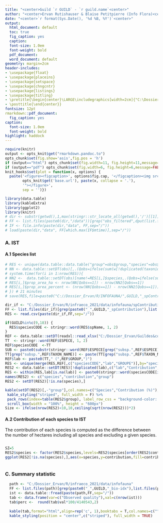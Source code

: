 ```yaml
---
title: "<center>Guild `r GUILD` - `r guild.name`<center>"
author: "<center>Ervan Rutishauser & Blaise Petitpierre (Info Flora)<center>"
date: "<center>`r format(Sys.Date(), '%d %B, %Y')`<center>"
output:
  html_document: default
  toc: true
  fig_caption: yes
  caption:
  font-size: 1.0em
  font-weight: bold
  pdf_document:
  word_document: default
geometry: margin=2cm
header-includes:
- \usepackage{float}
- \usepackage{placeins}
- \usepackage{setspace}
- \usepackage{chngcntr}
- \usepackage{listings}
- \usepackage{titling}
- \pretitle{\begin{center}\LARGE\includegraphics[width=2cm]{"C:\Dossier_Ervan\Admin\Logo info flora-rgb.jpg"}}
- \posttitle{\end{center}}
fontsize: 12pt
rmarkdown::pdf_document:
  fig_caption: yes
caption:
  font-size: 1.0em
  font-weight: bold
highlight: haddock
---
```


```r
require(knitr)
output <- opts_knit$get("rmarkdown.pandoc.to")
opts_chunk$set(fig.show='asis',fig.pos = 'h')
if (output=="html") opts_chunk$set(fig.width=11, fig.height=11,message=FALSE,warning=F, fig_caption=T,tidy.opts=list(width.cutoff=30),tidy=TRUE)
if (output=="pdf") opts_chunk$set(fig.width=6, fig.height=6,message=FALSE,warning=F, fig_caption=T,tidy.opts=list(width.cutoff=30),tidy=TRUE)
knit_hooks$set(plot = function(x, options) {
  paste('<figure><figcaption>', options$fig.cap, '</figcaption><img src="',
        opts_knit$get('base.url'), paste(x, collapse = '.'),
        '"></figure>',
        sep = '')})
```
```r
library(data.table)
library(kableExtra)
library(ggplot2)
library(knitr)
# dir <- substr(getwd(),1,max(stringr::str_locate_all(getwd(),'/')[[1]]))
# FF <- list.files(paste0(dir,"/data"))[grep("obs_filtered",dput(list.files(paste0(dir,"/data"))))]
# IF <- file.info(paste(dir,"data", FF,sep="/"))
# load(paste(dir,"data", FF[which.max(IF$mtime)],sep="/"))
```

### A. IST

#### A.1 Species list

```r
# RES <- unique(data.table::data.table("group"=obs$group,"species"=obs$name,"bioregion"=obs$bioregrion,"weight"=obs$w,prop_area_ha=as.numeric(NA),prop_area_percent=as.numeric(NA)))
# NN <- data.table::setDT(obs)[,.(Qobs=ifelse(sum(w[!duplicated(taxonid)])>=1,1,0)),by=.(grid.id)]
# system.time(for(i in 1:nrow(RES)){
# NN2 <-  data.table::setDT(obs)[name!=RES[i,]$species,.(Qobs=ifelse(sum(w[!duplicated(taxonid)])>=1,1,0)),by=.(grid.id)]
# RES[i,]$prop_area_ha <- nrow(NN[Qobs==1]) - nrow(NN2[Qobs==1])
# RES[i,]$prop_area_percent <- (nrow(NN[Qobs==1]) - nrow(NN2[Qobs==1]))*100/nrow(NN[Qobs==1])
# }) # 21 minutes
# save(RES,file=paste0("C://Dossier_Ervan/R/INFOFAUNA/",GUILD,"_spContribution.Rdata"))
```


```r
dir_if <- "C:/Dossier_Ervan/R/infraeco_2021/data/infofauna/spContribution"
FF <- list.files(dir_if)[grep(paste0("_",GUILD,"_spContribution"),list.files(dir_if))]
RES <- read.csv(paste(dir_if,FF,sep="/"))

if(GUILD%in%c(9,18)) {
  RES$speciesCODE <- stringr::word(RES$spName, 1, 2)
}
REF <- data.table::setDT(readxl::read_xlsx("C:/Dossier_Ervan/Guildes&co/Notes/tab_recap_20201209.xlsx",sheet=1))
TT  <- stringr::word(REF$ESPECE, 1, 2)
REF$speciesCODE  <-TT
SUB <- paste0(substr(stringr::word(REF$ESPECE[grep("subsp.",REF$ESPECE)], 2, 2),1,3),".")
TT[grep("subsp.",REF$TAXON_NAME)] <- paste(TT[grep("subsp.",REF$TAXON_NAME)],SUB,sep=" ")
REF$lab <- paste0(TT," (",REF$GROUP,")")
RES <- unique(merge(RES,REF[,c("speciesCODE","lab","GROUPE")],by="speciesCODE",all.x=TRUE))
RES2 <- data.table::setDT(RES)[!duplicated(lab),c("lab","Contribution","GROUPE")][order(GROUPE,-rank(Contribution),decreasing=F),]
RES <- within(RES,lab[is.na(lab)] <- paste0(stringr::word(speciesCODE[is.na(lab)],1,2)," (",GROUPE[is.na(lab)],")"))
names(RES2) <- c("species","contribution","group")
RES2 <- setDT(RES2)[!is.na(species),]

kable(setDT(RES2)[,-"group"],col.names=c("Species","Contribution (%)"),caption = "<b>Table 1: Species list, sorted by group. Contributions (%) to IST are given.<b>") %>%
 kable_styling("striped", full_width = F) %>%
 pack_rows(index=table(RES2$group), label_row_css = "background-color: #666; color: #fff;") %>% 
 scroll_box(width = "100%", height = "600px")
Size <- ifelse(nrow(RES2)<10,10,ceiling(sqrt(nrow(RES2)))*2)
```

#### A.2 Contribution of each species to IST
The contribution of each species is computed as the difference between the number of hectares including all species and excluding a given species.


<style>
  .superbigimage{
      overflow-x:scroll;
      white-space: nowrap;
  }

  .superbigimage img{
     max-width: none;
  }


</style>


<div class="superbigimage">
```r
SZ=5
RES2$species <- factor(RES2$species,levels=RES2$species[order(RES2$contribution,decreasing=T)])
ggplot(RES2[!is.na(species),],aes(x=species,y=contribution,fill=contribution)) + geom_bar(stat="identity") + theme(axis.text.x = element_text(angle = 65, hjust = 1,size=SZ,face="bold"),axis.text.y = element_text(size=SZ,face="bold"),axis.title.y=element_text(size=SZ,face="bold")) + labs(legend.position="none",x="",y="Contribution to guild space (%)") + scale_fill_continuous(type="viridis",guide=FALSE)
```

</div>


### C. Summary statistic
```r
  path <- "C:/Dossier_Ervan/R/infraeco_2021/data/infofauna"
  FF <- list.files(path)[grep(paste0("_",GUILD,"_bio-idx"),list.files(path))]
  ist <- data.table::fread(paste(path,FF,sep="/"))
  tab <- data.frame(var=c("Observed quality"),val=c(nrow(ist)))
  tab$perc <-  round(tab$val*100/4140543,2)
  
  kable(tab,format="html",align=rep('c', 1),booktabs = T,col.names=c("","# ha","% CH"),caption = "<b>Table 3: Number sites (# sites) and corresponding area (area ha). proportion of Swiss territory (4140543 ha, % CH) for  observed quality <b>") %>%
  kable_styling(position = "center",c("striped"), full_width = TRUE)
```



